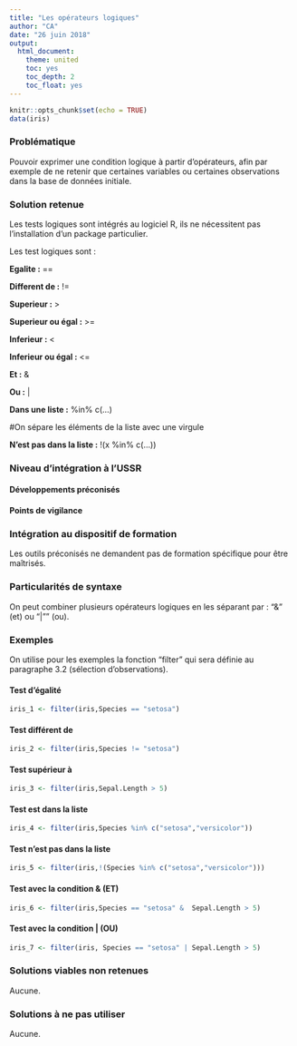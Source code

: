---
title: "Les opérateurs logiques"
author: "CA"
date: "26 juin 2018"
output:
  html_document:
    theme: united
    toc: yes
    toc_depth: 2
    toc_float: yes
---

```{r setup, include=FALSE}
knitr::opts_chunk$set(echo = TRUE)
data(iris)
```

### Problématique

Pouvoir exprimer une condition logique à partir d'opérateurs, afin par exemple de ne retenir que certaines variables ou certaines observations dans la base de données initiale.

### Solution retenue

Les tests logiques sont intégrés au logiciel R, ils ne nécessitent pas l'installation d'un package particulier.

Les test logiques sont :

**Egalite :**  ==

**Different de :**  !=

**Superieur :**  >

**Superieur ou égal :**  >=

**Inferieur :**  <

**Inferieur ou égal :**  <=

**Et :**  &

**Ou :**   |

**Dans une liste :**   %in% c(…) 

#On sépare les éléments de la liste avec une virgule

**N'est pas dans la liste :**  !(x %in% c(…))

### Niveau d'intégration à l'USSR

#### Développements préconisés


#### Points de vigilance


### Intégration au dispositif de formation

Les outils préconisés ne demandent pas de formation spécifique pour être maîtrisés.

### Particularités de syntaxe

On peut combiner plusieurs opérateurs logiques en les séparant par :
"&" (et) ou "|"" (ou).

### Exemples

On utilise pour les exemples la fonction "filter" qui sera définie au paragraphe 3.2 (sélection d'observations).

#### Test d'égalité 

```{r égalité}

iris_1 <- filter(iris,Species == "setosa")

```

#### Test différent de

```{r different}

iris_2 <- filter(iris,Species != "setosa")

```

#### Test supérieur à

```{r supérieur}

iris_3 <- filter(iris,Sepal.Length > 5)

```

#### Test est dans la liste

```{r dans liste}

iris_4 <- filter(iris,Species %in% c("setosa","versicolor"))

```

#### Test n'est pas dans la liste

```{r pas dans liste}

iris_5 <- filter(iris,!(Species %in% c("setosa","versicolor")))

```

#### Test avec la condition & (ET)

```{r et}

iris_6 <- filter(iris,Species == "setosa" &  Sepal.Length > 5)

```

#### Test avec la condition | (OU)

```{r ou}

iris_7 <- filter(iris, Species == "setosa" | Sepal.Length > 5)

```


### Solutions viables non retenues

Aucune.


### Solutions à ne pas utiliser

Aucune.
